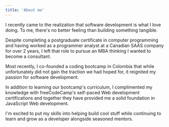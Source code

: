 ```yaml
---
title: 'About me'
---
```


I recently came to the realization that software development is what I love doing. To me, there's no better feeling than building something tangible.

Despite completing a postgraduate certificate in computer programming and having worked as a programmer analyst at a Canadian SAAS company for over 2 years, I left that role to pursue an MBA thinking I wanted to become a consultant.

Most recently, I co-founded a coding bootcamp in Colombia that while unfortunately did not gain the traction we had hoped for, it reignited my passion for software development.

In addition to learning our bootcamp's curriculum, I complimented my knowledge with freeCodeCamp's self-paced Web development certifications and together they have provided me a solid foundation in JavaScript Web development.

I'm excited to put my skills into helping build cool stuff while continuing to learn and grow as a developer alongside seasoned mentors.
